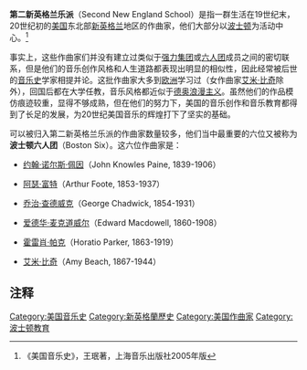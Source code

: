 '''第二新英格兰乐派'''（Second New England School）是指一群生活在19世纪末，20世纪初的[[美国|美国]]东北部[[新英格兰|新英格兰]]地区的作曲家，他们大部分以[[波士顿|波士顿]]为活动中心。<ref>《美国音乐史》，王珉著，上海音乐出版社2005年版</ref>

事实上，这些作曲家们并没有建立过类似于[[强力集团|强力集团]]或[[六人团|六人团]]成员之间的密切联系，但是他们的音乐创作风格和人生道路都表现出明显的相似性，因此经常被后世的[[音乐史|音乐史]]学家相提并论。这批作曲家大多到[[欧洲|欧洲]]学习过（女作曲家[[艾米·比奇|艾米·比奇]]除外），回国后都在大学任教，音乐风格都近似于[[德奥|德奥]][[浪漫主义音乐|浪漫主义]]。虽然他们的作品模仿痕迹较重，显得不够成熟，但在他们的努力下，美国的音乐创作和音乐教育都得到了长足的发展，为20世纪美国音乐的辉煌打下了坚实的基础。

可以被归入第二新英格兰乐派的作曲家数量较多，他们当中最重要的六位又被称为'''波士顿六人团'''（Boston Six）。这六位作曲家是：

* [[约翰·诺尔斯·佩因|约翰·诺尔斯·佩因]]（John Knowles Paine, 1839-1906）

* [[阿瑟·富特|阿瑟·富特]]（Arthur Foote, 1853-1937）

* [[乔治·查德威克|乔治·查德威克]]（George Chadwick, 1854-1931）

* [[爱德华·麦克道威尔|爱德华·麦克道威尔]]（Edward Macdowell, 1860-1908）

* [[霍雷肖·帕克|霍雷肖·帕克]]（Horatio Parker, 1863-1919）

* [[艾米·比奇|艾米·比奇]]（Amy Beach, 1867-1944）

==注释==
<references/>

{{波士顿六人团}}
[[Category:美国音乐史|Category:美国音乐史]]
[[Category:新英格蘭歷史|Category:新英格蘭歷史]]
[[Category:美国作曲家|Category:美国作曲家]]
[[Category:波士顿教育|Category:波士顿教育]]